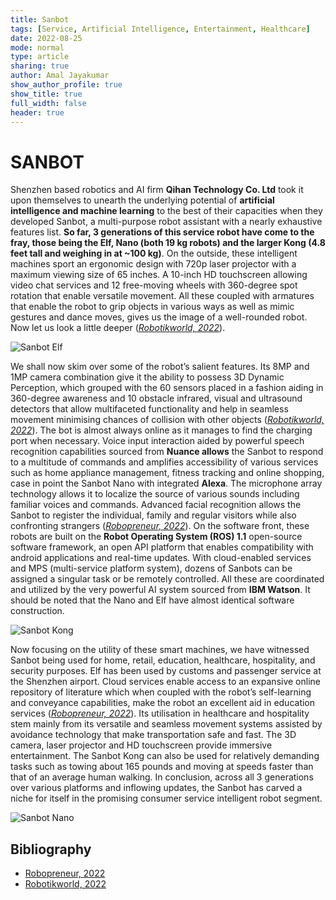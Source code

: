 ```yaml
---
title: Sanbot
tags: [Service, Artificial Intelligence, Entertainment, Healthcare]
date: 2022-08-25
mode: normal
type: article
sharing: true
author: Amal Jayakumar
show_author_profile: true
show_title: true
full_width: false
header: true
---
```


# **SANBOT**

Shenzhen based robotics and AI firm **Qihan Technology Co. Ltd** took it upon themselves to unearth the underlying potential of **artificial intelligence and machine learning** to the best of their capacities when they developed Sanbot, a multi-purpose robot assistant with a nearly exhaustive features list. **So far, 3 generations of this service robot have come to the fray, those being the Elf, Nano (both 19 kg robots) and the larger Kong (4.8 feet tall and weighing in at ~100 kg)**. On the outside, these intelligent machines sport an ergonomic design with 720p laser projector with a maximum viewing size of 65 inches. A 10-inch HD touchscreen allowing video chat services and 12 free-moving wheels with 360-degree spot rotation that enable versatile movement. All these coupled with armatures that enable the robot to grip objects in various ways as well as mimic gestures and dance moves, gives us the image of a well-rounded robot. Now let us look a little deeper ([_Robotikworld, 2022_](http://www.robotikworld.com/sanbot-robots/)).

<Image
  src="/static/images/blog/august/amal/sanbot_fronte.jpg"
  alt="Sanbot Elf"
  width={800}
  height={600}
/>

We shall now skim over some of the robot’s salient features. Its 8MP and 1MP camera combination give it the ability to possess 3D Dynamic Perception, which grouped with the 60 sensors placed in a fashion aiding in 360-degree awareness and 10 obstacle infrared, visual and ultrasound detectors that allow multifaceted functionality and help in seamless movement minimising chances of collision with other objects ([_Robotikworld, 2022_](http://www.robotikworld.com/sanbot-robots/)). The bot is almost always online as it manages to find the charging port when necessary. Voice input interaction aided by powerful speech recognition capabilities sourced from **Nuance allows** the Sanbot to respond to a multitude of commands and amplifies accessibility of various services such as home appliance management, fitness tracking and online shopping, case in point the Sanbot Nano with integrated **Alexa**. The microphone array technology allows it to localize the source of various sounds including familiar voices and commands. Advanced facial recognition allows the Sanbot to register the individual, family and regular visitors while also confronting strangers ([_Robopreneur, 2022_](https://www.robopreneur.com/sanbot)). On the software front, these robots are built on the **Robot Operating System (ROS) 1.1** open-source software framework, an open API platform that enables compatibility with android applications and real-time updates. With cloud-enabled services and MPS (multi-service platform system), dozens of Sanbots can be assigned a singular task or be remotely controlled. All these are coordinated and utilized by the very powerful AI system sourced from **IBM Watson**. It should be noted that the Nano and Elf have almost identical software construction.

<Image
  src="/static/images/blog/august/amal/sanbot_kong.jpg"
  alt="Sanbot Kong"
  width={800}
  height={600}
/>

Now focusing on the utility of these smart machines, we have witnessed Sanbot being used for home, retail, education, healthcare, hospitality, and security purposes. Elf has been used by customs and passenger service at the Shenzhen airport. Cloud services enable access to an expansive online repository of literature which when coupled with the robot’s self-learning and conveyance capabilities, make the robot an excellent aid in education services ([_Robopreneur, 2022_](https://www.robopreneur.com/sanbot)). Its utilisation in healthcare and hospitality stem mainly from its versatile and seamless movement systems assisted by avoidance technology that make transportation safe and fast. The 3D camera, laser projector and HD touchscreen provide immersive entertainment. The Sanbot Kong can also be used for relatively demanding tasks such as towing about 165 pounds and moving at speeds faster than that of an average human walking. In conclusion, across all 3 generations over various platforms and inflowing updates, the Sanbot has carved a niche for itself in the promising consumer service intelligent robot segment.

<Image
  src="/static/images/blog/august/amal/sanbot_nano.jpeg"
  alt="Sanbot Nano"
  width={800}
  height={600}
/>

## Bibliography

- [Robopreneur, 2022](https://www.robopreneur.com/sanbot)
- [Robotikworld, 2022](http://www.robotikworld.com/sanbot-robots)
